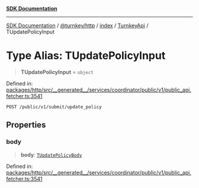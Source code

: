 [**SDK Documentation**](../../../../../../README.mdx)

***

[SDK Documentation](../../../../../../packages.mdx) / [@turnkey/http](../../../../README.mdx) / [index](../../../README.mdx) / [TurnkeyApi](../README.mdx) / TUpdatePolicyInput

# Type Alias: TUpdatePolicyInput

> **TUpdatePolicyInput** = `object`

Defined in: [packages/http/src/\_\_generated\_\_/services/coordinator/public/v1/public\_api.fetcher.ts:3541](https://github.com/tkhq/sdk/blob/fd49bfe86475c8603b3eb385aa101efa36fa32fc/packages/http/src/__generated__/services/coordinator/public/v1/public_api.fetcher.ts#L3541)

`POST /public/v1/submit/update_policy`

## Properties

### body

> **body**: [`TUpdatePolicyBody`](TUpdatePolicyBody.mdx)

Defined in: [packages/http/src/\_\_generated\_\_/services/coordinator/public/v1/public\_api.fetcher.ts:3541](https://github.com/tkhq/sdk/blob/fd49bfe86475c8603b3eb385aa101efa36fa32fc/packages/http/src/__generated__/services/coordinator/public/v1/public_api.fetcher.ts#L3541)
